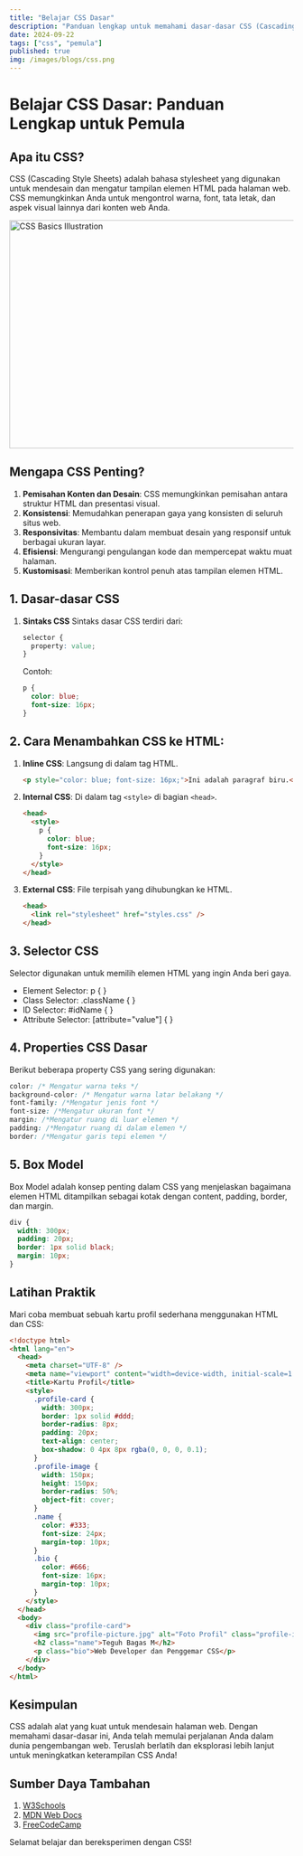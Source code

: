 ```yaml
---
title: "Belajar CSS Dasar"
description: "Panduan lengkap untuk memahami dasar-dasar CSS (Cascading Style Sheets) untuk pemula"
date: 2024-09-22
tags: ["css", "pemula"]
published: true
img: /images/blogs/css.png
---
```


# Belajar CSS Dasar: Panduan Lengkap untuk Pemula

## Apa itu CSS?

CSS (Cascading Style Sheets) adalah bahasa stylesheet yang digunakan untuk mendesain dan mengatur tampilan elemen HTML pada halaman web. CSS memungkinkan Anda untuk mengontrol warna, font, tata letak, dan aspek visual lainnya dari konten web Anda.

<Image src="/images/blogs/css.png" width="718" height="404" alt="CSS Basics Illustration" />

## Mengapa CSS Penting?

1. **Pemisahan Konten dan Desain**: CSS memungkinkan pemisahan antara struktur HTML dan presentasi visual.
2. **Konsistensi**: Memudahkan penerapan gaya yang konsisten di seluruh situs web.
3. **Responsivitas**: Membantu dalam membuat desain yang responsif untuk berbagai ukuran layar.
4. **Efisiensi**: Mengurangi pengulangan kode dan mempercepat waktu muat halaman.
5. **Kustomisasi**: Memberikan kontrol penuh atas tampilan elemen HTML.

## 1. Dasar-dasar CSS

1. **Sintaks CSS**
   Sintaks dasar CSS terdiri dari:
   ```css title="css"
   selector {
     property: value;
   }
   ```
   Contoh:
   ```css title="css"
   p {
     color: blue;
     font-size: 16px;
   }
   ```

## 2. Cara Menambahkan CSS ke HTML:

1. **Inline CSS**: Langsung di dalam tag HTML.

   ```html
   <p style="color: blue; font-size: 16px;">Ini adalah paragraf biru.</p>
   ```

2. **Internal CSS**: Di dalam tag `<style>` di bagian `<head>`.

   ```html showLineNumbers
   <head>
     <style>
       p {
         color: blue;
         font-size: 16px;
       }
     </style>
   </head>
   ```

3. **External CSS**: File terpisah yang dihubungkan ke HTML.
   ```html
   <head>
     <link rel="stylesheet" href="styles.css" />
   </head>
   ```

## 3. Selector CSS

Selector digunakan untuk memilih elemen HTML yang ingin Anda beri gaya.

- Element Selector: p { }
- Class Selector: .className { }
- ID Selector: #idName { }
- Attribute Selector: [attribute="value"] { }

## 4. Properties CSS Dasar

Berikut beberapa property CSS yang sering digunakan:

```css title="css"
color: /* Mengatur warna teks */
background-color: /* Mengatur warna latar belakang */
font-family: /*Mengatur jenis font */
font-size: /*Mengatur ukuran font */
margin: /*Mengatur ruang di luar elemen */
padding: /*Mengatur ruang di dalam elemen */
border: /*Mengatur garis tepi elemen */
```

## 5. Box Model

Box Model adalah konsep penting dalam CSS yang menjelaskan bagaimana elemen HTML ditampilkan sebagai kotak dengan content, padding, border, dan margin.

```css title="css"
div {
  width: 300px;
  padding: 20px;
  border: 1px solid black;
  margin: 10px;
}
```

## Latihan Praktik

Mari coba membuat sebuah kartu profil sederhana menggunakan HTML dan CSS:

```html title="html"
<!doctype html>
<html lang="en">
  <head>
    <meta charset="UTF-8" />
    <meta name="viewport" content="width=device-width, initial-scale=1.0" />
    <title>Kartu Profil</title>
    <style>
      .profile-card {
        width: 300px;
        border: 1px solid #ddd;
        border-radius: 8px;
        padding: 20px;
        text-align: center;
        box-shadow: 0 4px 8px rgba(0, 0, 0, 0.1);
      }
      .profile-image {
        width: 150px;
        height: 150px;
        border-radius: 50%;
        object-fit: cover;
      }
      .name {
        color: #333;
        font-size: 24px;
        margin-top: 10px;
      }
      .bio {
        color: #666;
        font-size: 16px;
        margin-top: 10px;
      }
    </style>
  </head>
  <body>
    <div class="profile-card">
      <img src="profile-picture.jpg" alt="Foto Profil" class="profile-image" />
      <h2 class="name">Teguh Bagas M</h2>
      <p class="bio">Web Developer dan Penggemar CSS</p>
    </div>
  </body>
</html>
```

## Kesimpulan

CSS adalah alat yang kuat untuk mendesain halaman web. Dengan memahami dasar-dasar ini, Anda telah memulai perjalanan Anda dalam dunia pengembangan web. Teruslah berlatih dan eksplorasi lebih lanjut untuk meningkatkan keterampilan CSS Anda!

## Sumber Daya Tambahan

1. [W3Schools](https://www.w3schools.com)
2. [MDN Web Docs](https://developer.mozilla.org)
3. [FreeCodeCamp](https://www.freecodecamp.org)

Selamat belajar dan bereksperimen dengan CSS!
